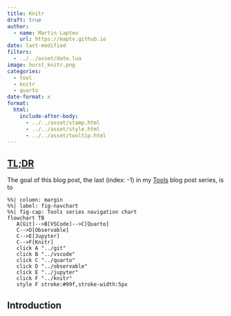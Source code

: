 ```yaml
---
title: Knitr
draft: true
author:
  - name: Martin Laptev
    url: https://maptv.github.io
date: last-modified
filters:
  - ../../asset/date.lua
image: horst_knitr.png
categories:
  - tool
  - knitr
  - quarto
date-format: x
format:
  html:
    include-after-body:
      - ../../asset/stamp.html
      - ../../asset/style.html
      - ../../asset/tooltip.html
---
```


## [TL;DR]{.underline .blue data-bs-toggle="tooltip" data-bs-title="too long; didn't read"}

The goal of this blog post, the last (index: -1) in my [Tools](..#category=tool) blog post series, is to

```mermaid
%%| column: margin
%%| label: fig-navchart
%%| fig-cap: Tools series navigation chart
flowchart TB
   A[Git]-->B[VSCode]-->C[Quarto]
   C-->D[Observable]
   C-->E[Jupyter]
   C-->F[Knitr]
   click A "../git"
   click B "../vscode"
   click C "../quarto"
   click D "../observable"
   click E "../jupyter"
   click F "../knitr"
   style F stroke:#99f,stroke-width:5px
```

## Introduction {#sec-intro}
